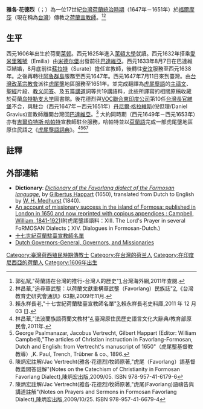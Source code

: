 '''雅各·花德烈'''（{{lang-nl|'''Jacobus Vertrecht'''}}；{{bd|1606年||?}}）為一位17世紀[[台灣荷蘭統治時期|台灣荷蘭統治時期]]（1647年－1651年）於[[台灣荷蘭統治時期|福爾摩莎]]（現在稱為[[台灣|台灣]]）傳教之[[荷蘭人|荷蘭]][[传教士|宣教師]]。<ref>郭弘斌,"荷蘭語在台灣的推行-台灣人的歷史"[http://www.taiwanus.net/history/1/53.htm],台灣海外網,2011年查閱.</ref><ref>林昌華,"追尋華武壟：以荷蘭文獻重構華武壟（Favorlang）民族誌"[http://www.laijohn.com/PCD-F/research/Lim,Choa.htm],《台灣教育史研究會通訊》63期,2009年11月.</ref>

==生平==
西元1606年出生於荷蘭[[莱顿|莱顿]]。西元1625年進入[[萊頓大學|萊頓大學]]就讀。西元1632年搭乘[[愛米里雅號|愛米里雅號]]（Emilia）由[[米德尔堡|米德尔堡]]出發前往[[巴達維亞|巴達維亞]]。西元1633年8月7日在巴達維亞結婚，8月底前往[[蘇拉特|蘇拉特]]（Surate）擔任宣教師，後轉往[[安汶|安汶]]服務至西元1638年。之後再轉往[[阿魯群島|阿魯群島]]服務至西元1647年。西元1647年7月11日來到臺灣。由[[台灣改革宗教會|台灣改革宗教會]]派往[[巴布薩族|虎尾壟]]地區服務至1651年。並完成翻譯為[[虎尾壟語|虎尾壟語]]的[[主禱文|主禱文]]、[[聖經|聖經]]片段、[[教义问答|教义问答]]、及五篇[[布道|講道]]詞等共19講語料，此些所譯寫的相關原稿收藏於荷蘭[[乌特勒支大学|乌特勒支大学]]圖書館。後花德烈與[[荷兰东印度公司|VOC聯合東印度公司]]第10任[[台灣長官|台灣長官]][[尼可拉斯·維堡|維堡]]不合，與駐台（西元1647年－西元1651年）[[丹尼爾·格拉維斯|丹尼爾·格拉維斯]](倪但理/Daniel Gravius)宣教師離開台灣回[[巴達維亞共和國|巴達維亞]]。<ref>賴永祥長老,"十七世紀荷蘭駐臺宣教師名單"[http://www.laijohn.com/missionaries/Dutch/taiwan/17cent.htm],賴永祥長老史料庫,2011 年 12 月 03 日.</ref> 大約同時期（西元1649年－西元1653年）亦有[[吉爾伯特斯·哈帕特|吉爾伯特斯·哈帕特]]宣教師駐台服務，哈帕特並以[[荷蘭語|荷蘭語]]完成一部虎尾壟地區原住民語之《[[虎尾壟語詞典|虎尾壟語詞典]]》。<ref>林昌華,"法波蘭族語荷蘭文教材"[http://citing.hohayan.net.tw/citing_content.asp?id=2535&keyword=%AAk%AAi%C4%F5],臺灣原住民歷史語言文化大辭典/教育部原民會,2011年.</ref><ref>George Psalmanazar, Jacobus Vertrecht, Gilbert Happart (Editor: William Campbell),"The articles of Christian instruction in Favorlang-Formosan, Dutch and English: from Vertrecht's manuscript of 1650"（虎尾壟基督教教導）,K. Paul, Trench, Trübner & co., 1896.</ref><ref>陳炳宏註解/Jac Vertrecht(雅各‧花德烈)牧師原著,"虎尾（Favorlang）語基督教義問答註解"(Notes on the Catechism of Christianity in Formosan Favorlang Dialect),陳炳宏出版,2009/05. ISBN 978-957-41-6179-6</ref><ref>陳炳宏註解/Jac Vertrecht(雅各‧花德烈)牧師原著,"虎尾(Favorlang)語禱告與講道註解"(Notes on Prayers and Sermons in Formosan Favorlang Dialect),陳炳宏出版,2009/10/25. ISBN 978-957-41-6679-4</ref>

==註釋==
{{reflist|2}}

==外部連結==
{{refbegin|2}}
*'''Dictionary''':  ''[http://www.archive.org/details/dictionaryfavor00happgoog Dictionary of the Favorlang dialect of the Formosan language]'', by [[吉爾伯特斯·哈帕特|Gilbertus Happart]] (1650), translated from Dutch to English by [[麦都思|W. H. Medhurst]] (1840).
*[http://www.archive.org/details/accountofmission01camp An account of missionary success in the island of Formosa: published in London in 1650 and now reprinted with copious appendices : Campbell, William, 1841-1921](附虎尾壟語語料：XIII. The Lord's Prayer in several FoRMOSAN Dialects；XIV. Dialogues in Formosan-Dutch.)
*[http://www.laijohn.com/missionaries/Dutch/taiwan/17cent.htm 十七世紀荷蘭駐臺宣教師名單]
*[http://www.gutenberg-e.org/andrade/appB.html Dutch Governors-General, Governors, and Missionaries]
{{refend}}

{{Dutch Formosa}}

[[Category:臺灣荷西殖民時期傳教士|Category:臺灣荷西殖民時期傳教士]]
[[Category:在台灣的荷兰人|Category:在台灣的荷兰人]]
[[Category:在印度尼西亞的荷蘭人|Category:在印度尼西亞的荷蘭人]]
[[Category:1606年出生|Category:1606年出生]]